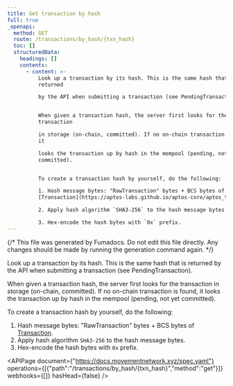 ```yaml
---
title: Get transaction by hash
full: true
_openapi:
  method: GET
  route: /transactions/by_hash/{txn_hash}
  toc: []
  structuredData:
    headings: []
    contents:
      - content: >-
          Look up a transaction by its hash. This is the same hash that is
          returned

          by the API when submitting a transaction (see PendingTransaction).


          When given a transaction hash, the server first looks for the
          transaction

          in storage (on-chain, committed). If no on-chain transaction is found,
          it

          looks the transaction up by hash in the mempool (pending, not yet
          committed).


          To create a transaction hash by yourself, do the following:

          1. Hash message bytes: "RawTransaction" bytes + BCS bytes of
          [Transaction](https://aptos-labs.github.io/aptos-core/aptos_types/transaction/enum.Transaction.html).

          2. Apply hash algorithm `SHA3-256` to the hash message bytes.

          3. Hex-encode the hash bytes with `0x` prefix.
---
```


{/* This file was generated by Fumadocs. Do not edit this file directly. Any changes should be made by running the generation command again. */}

Look up a transaction by its hash. This is the same hash that is returned
by the API when submitting a transaction (see PendingTransaction).

When given a transaction hash, the server first looks for the transaction
in storage (on-chain, committed). If no on-chain transaction is found, it
looks the transaction up by hash in the mempool (pending, not yet committed).

To create a transaction hash by yourself, do the following:
1. Hash message bytes: "RawTransaction" bytes + BCS bytes of [Transaction](https://aptos-labs.github.io/aptos-core/aptos_types/transaction/enum.Transaction.html).
2. Apply hash algorithm `SHA3-256` to the hash message bytes.
3. Hex-encode the hash bytes with `0x` prefix.

<APIPage document={"https://docs.movementnetwork.xyz/spec.yaml"} operations={[{"path":"/transactions/by_hash/{txn_hash}","method":"get"}]} webhooks={[]} hasHead={false} />